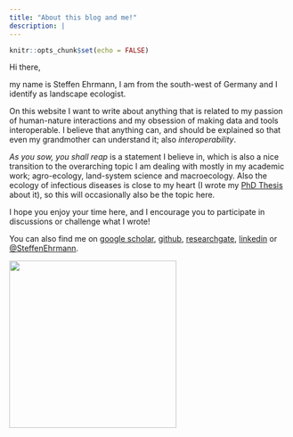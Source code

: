 ```yaml
---
title: "About this blog and me!"
description: |
---
```


```r
knitr::opts_chunk$set(echo = FALSE)
```

Hi there,

my name is Steffen Ehrmann, I am from the south-west of Germany and I identify as landscape ecologist.

On this website I want to write about anything that is related to my passion of human-nature interactions and my obsession of making data and tools interoperable. I believe that anything can, and should be explained so that even my grandmother can understand it; also *interoperability*.

*As you sow, you shall reap* is a statement I believe in, which is also a nice transition to the overarching topic I am dealing with mostly in my academic work; agro-ecology, land-system science and macroecology.
Also the ecology of infectious diseases is close to my heart (I wrote my [PhD Thesis](https://www.researchgate.net/publication/322331366_Biodiversity_and_ecosystem_disservices_of_small_forest_patches_in_European_agricultural_landscapes_with_emphasis_on_Ixodes_ricinus_and_Borrelia_burgdorferi_sensu_lato) about it), so this will occasionally also be the topic here.

I hope you enjoy your time here, and I encourage you to participate in discussions or challenge what I wrote!

You can also find me on [google scholar](https://scholar.google.com/citations?user=Cvesv3oAAAAJ&hl=de), [github](https://github.com/EhrmannS), [researchgate](https://www.researchgate.net/profile/Steffen_Ehrmann2), [linkedin](https://www.linkedin.com/in/steffen-ehrmann/) or [\@SteffenEhrmann](https://ecoevo.social/@SteffenEhrmann).

<img src="images/moi_400x400.jpg"
     style="width:300px;" />

